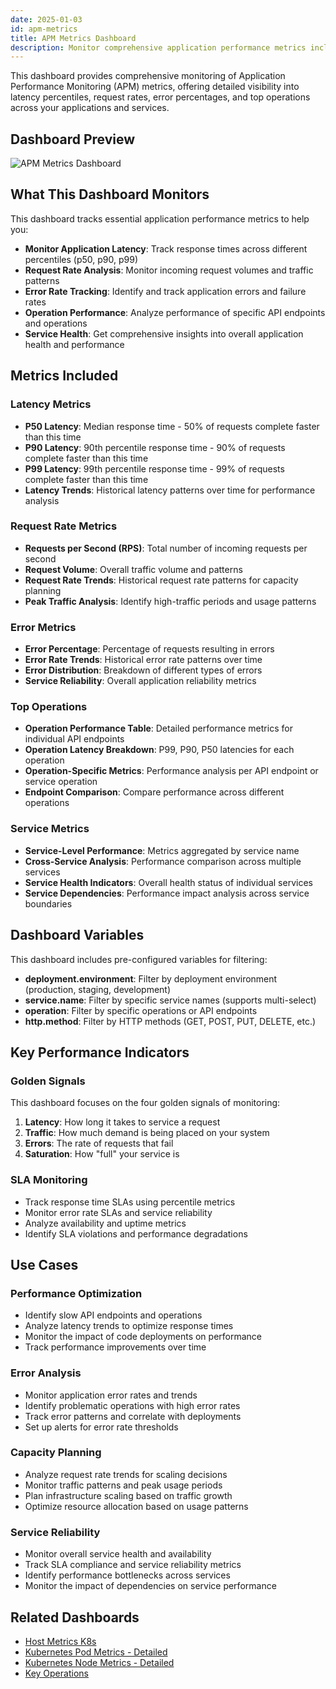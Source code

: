 ```yaml
---
date: 2025-01-03
id: apm-metrics
title: APM Metrics Dashboard
description: Monitor comprehensive application performance metrics including latency, request rates, error rates, and throughput for your applications and services.
---
```


This dashboard provides comprehensive monitoring of Application Performance Monitoring (APM) metrics, offering detailed visibility into latency percentiles, request rates, error percentages, and top operations across your applications and services.

## Dashboard Preview

![APM Metrics Dashboard](/img/docs/dashboards/apm-metrics.png)

<div className="flex justify-center">
  <DashboardActions 
    dashboardJsonUrl="https://raw.githubusercontent.com/SigNoz/dashboards/refs/heads/main/apm/apm-metrics.json"
    dashboardName="APM Metrics"
  />
</div>

## What This Dashboard Monitors

This dashboard tracks essential application performance metrics to help you:

- **Monitor Application Latency**: Track response times across different percentiles (p50, p90, p99)
- **Request Rate Analysis**: Monitor incoming request volumes and traffic patterns
- **Error Rate Tracking**: Identify and track application errors and failure rates
- **Operation Performance**: Analyze performance of specific API endpoints and operations
- **Service Health**: Get comprehensive insights into overall application health and performance

## Metrics Included

### Latency Metrics
- **P50 Latency**: Median response time - 50% of requests complete faster than this time
- **P90 Latency**: 90th percentile response time - 90% of requests complete faster than this time
- **P99 Latency**: 99th percentile response time - 99% of requests complete faster than this time
- **Latency Trends**: Historical latency patterns over time for performance analysis

### Request Rate Metrics
- **Requests per Second (RPS)**: Total number of incoming requests per second
- **Request Volume**: Overall traffic volume and patterns
- **Request Rate Trends**: Historical request rate patterns for capacity planning
- **Peak Traffic Analysis**: Identify high-traffic periods and usage patterns

### Error Metrics
- **Error Percentage**: Percentage of requests resulting in errors
- **Error Rate Trends**: Historical error rate patterns over time
- **Error Distribution**: Breakdown of different types of errors
- **Service Reliability**: Overall application reliability metrics

### Top Operations
- **Operation Performance Table**: Detailed performance metrics for individual API endpoints
- **Operation Latency Breakdown**: P99, P90, P50 latencies for each operation
- **Operation-Specific Metrics**: Performance analysis per API endpoint or service operation
- **Endpoint Comparison**: Compare performance across different operations

### Service Metrics
- **Service-Level Performance**: Metrics aggregated by service name
- **Cross-Service Analysis**: Performance comparison across multiple services
- **Service Health Indicators**: Overall health status of individual services
- **Service Dependencies**: Performance impact analysis across service boundaries

## Dashboard Variables

This dashboard includes pre-configured variables for filtering:

- **deployment.environment**: Filter by deployment environment (production, staging, development)
- **service.name**: Filter by specific service names (supports multi-select)
- **operation**: Filter by specific operations or API endpoints
- **http.method**: Filter by HTTP methods (GET, POST, PUT, DELETE, etc.)

## Key Performance Indicators

### Golden Signals
This dashboard focuses on the four golden signals of monitoring:

1. **Latency**: How long it takes to service a request
2. **Traffic**: How much demand is being placed on your system
3. **Errors**: The rate of requests that fail
4. **Saturation**: How "full" your service is

### SLA Monitoring
- Track response time SLAs using percentile metrics
- Monitor error rate SLAs and service reliability
- Analyze availability and uptime metrics
- Identify SLA violations and performance degradations

## Use Cases

### Performance Optimization
- Identify slow API endpoints and operations
- Analyze latency trends to optimize response times
- Monitor the impact of code deployments on performance
- Track performance improvements over time

### Error Analysis
- Monitor application error rates and trends
- Identify problematic operations with high error rates
- Track error patterns and correlate with deployments
- Set up alerts for error rate thresholds

### Capacity Planning
- Analyze request rate trends for scaling decisions
- Monitor traffic patterns and peak usage periods
- Plan infrastructure scaling based on traffic growth
- Optimize resource allocation based on usage patterns

### Service Reliability
- Monitor overall service health and availability
- Track SLA compliance and service reliability metrics
- Identify performance bottlenecks across services
- Monitor the impact of dependencies on service performance

## Related Dashboards

- [Host Metrics K8s](/docs/dashboards/dashboard-templates/hostmetrics-k8s)
- [Kubernetes Pod Metrics - Detailed](/docs/dashboards/dashboard-templates/kubernetes-pod-metrics-detailed)
- [Kubernetes Node Metrics - Detailed](/docs/dashboards/dashboard-templates/kubernetes-node-metrics-detailed)
- [Key Operations](/docs/dashboards/dashboard-templates/key-operations)